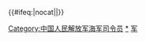 {{Navbox
|name = 中国人民解放军海军司令员
|titlestyle = background: navy; color: white;
|title = [[File:Naval Ensign of the People's Republic of China.svg|23px|中国人民解放军海军军旗]] [[中国人民解放军海军|<span style="color:white;">中国人民解放军海军</span>]][[中国人民解放军海军司令员|<span style="color:white;">司令员</span>]]
|imageleft = [[File:PLA Navy Emblem.svg|40px]]
|image = [[File:Emblem of the People's Liberation Army Navy.png|100px]]

|list1 = [[萧劲光]]{{to}}[[叶飞]]{{to}}[[刘华清]]{{to}}[[张连忠]]{{to}}[[石云生]]{{to}}[[张定发]]{{to}}[[吴胜利]]{{to}}[[沈金龙]]{{to}}[[董军 (海军)|董军]]

}}<includeonly>
{{#ifeq:{{{1}}}|nocat||[[Category:中国人民解放军海军司令员]]}}</includeonly><noinclude>

[[Category:中国人民解放军海军司令员|*]]
[[Category:中国人民解放军海军人物导航模板|{{PAGENAME}}]]
[[Category:前任继任模板|军]]
</noinclude>